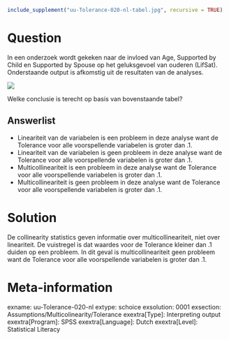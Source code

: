 ```r
include_supplement("uu-Tolerance-020-nl-tabel.jpg", recursive = TRUE)
```



Question
========
In een onderzoek wordt gekeken naar de invloed van Age, Supported by Child en Supported by Spouse op het geluksgevoel van ouderen (LifSat). Onderstaande output is afkomstig uit de resultaten van de analyses.

![](uu-Tolerance-020-nl-tabel.jpg)

Welke conclusie is terecht op basis van bovenstaande tabel?

Answerlist
----------
* Lineariteit van de variabelen is een probleem in deze analyse want de Tolerance voor alle voorspellende variabelen is groter dan .1.
* Lineariteit van de variabelen is geen probleem in deze analyse want de Tolerance voor alle voorspellende variabelen is groter dan .1.
* Multicollineariteit is een probleem in deze analyse want de Tolerance voor alle voorspellende variabelen is groter dan .1.
* Multicollineariteit is geen probleem in deze analyse want de Tolerance voor alle voorspellende variabelen is groter dan .1.


Solution
========
De collinearity statistics geven informatie over multicollineariteit, niet over lineariteit. De vuistregel is dat waardes voor de Tolerance kleiner dan .1 duiden op een probleem. In dit geval is multicollineariteit geen probleem want de Tolerance voor alle voorspellende variabelen is groter dan .1.


Meta-information
================
exname: uu-Tolerance-020-nl
extype: schoice
exsolution: 0001
exsection: Assumptions/Multicolinearity/Tolerance
exextra[Type]: Interpreting output
exextra[Program]: SPSS
exextra[Language]: Dutch
exextra[Level]: Statistical Literacy
